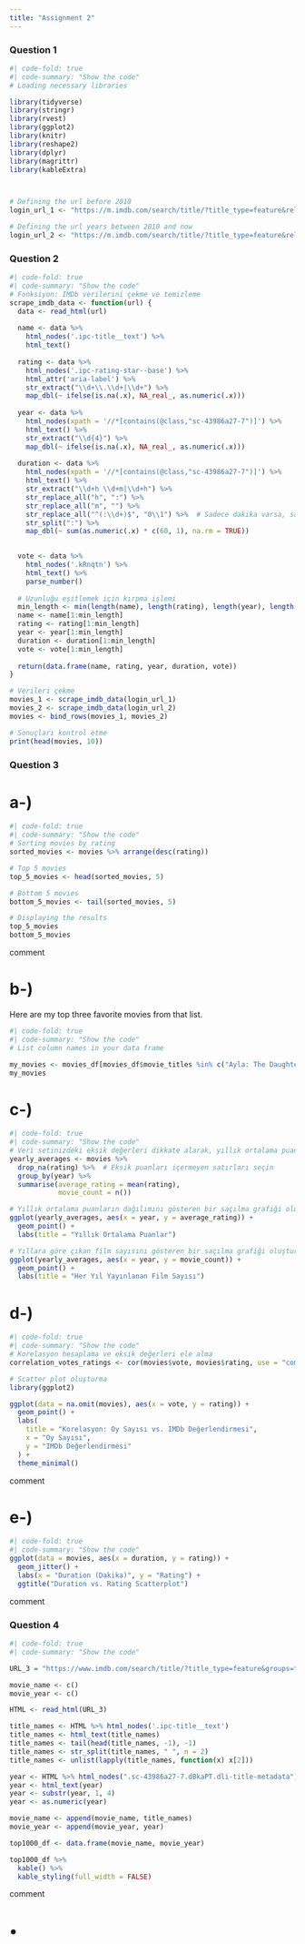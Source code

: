 ```yaml
---
title: "Assignment 2"
---
```


### Question 1
```r
#| code-fold: true
#| code-summary: "Show the code"
# Loading necessary libraries

library(tidyverse)
library(stringr)
library(rvest)
library(ggplot2)
library(knitr)
library(reshape2)
library(dplyr)
library(magrittr)
library(kableExtra)



# Defining the url before 2010
login_url_1 <- "https://m.imdb.com/search/title/?title_type=feature&release_date=,2009-12-31&num_votes=2500,&country_of_origin=TR&count=250"

# Defining the url years between 2010 and now
login_url_2 <- "https://m.imdb.com/search/title/?title_type=feature&release_date=2010-01-01,2023-12-28&num_votes=2500,&country_of_origin=TR&count=250"

```

### Question 2
```r
#| code-fold: true
#| code-summary: "Show the code"
# Fonksiyon: IMDb verilerini çekme ve temizleme
scrape_imdb_data <- function(url) {
  data <- read_html(url)
  
  name <- data %>%
    html_nodes('.ipc-title__text') %>%
    html_text()
  
  rating <- data %>%
    html_nodes('.ipc-rating-star--base') %>%
    html_attr('aria-label') %>%
    str_extract("\\d+\\.\\d+|\\d+") %>%
    map_dbl(~ ifelse(is.na(.x), NA_real_, as.numeric(.x)))
  
  year <- data %>%
    html_nodes(xpath = '//*[contains(@class,"sc-43986a27-7")]') %>%
    html_text() %>%
    str_extract("\\d{4}") %>%
    map_dbl(~ ifelse(is.na(.x), NA_real_, as.numeric(.x)))
  
  duration <- data %>%
    html_nodes(xpath = '//*[contains(@class,"sc-43986a27-7")]') %>%
    html_text() %>%
    str_extract("\\d+h \\d+m|\\d+h") %>%
    str_replace_all("h", ":") %>%
    str_replace_all("m", "") %>%
    str_replace_all("^(:\\d+)$", "0\\1") %>%  # Sadece dakika varsa, saat olarak "0" ekleyin
    str_split(":") %>%
    map_dbl(~ sum(as.numeric(.x) * c(60, 1), na.rm = TRUE))

  
  vote <- data %>%
    html_nodes('.kRnqtn') %>%
    html_text() %>%
    parse_number()
  
  # Uzunluğu eşitlemek için kırpma işlemi
  min_length <- min(length(name), length(rating), length(year), length(duration), length(vote))
  name <- name[1:min_length]
  rating <- rating[1:min_length]
  year <- year[1:min_length]
  duration <- duration[1:min_length]
  vote <- vote[1:min_length]
  
  return(data.frame(name, rating, year, duration, vote))
}

# Verileri çekme
movies_1 <- scrape_imdb_data(login_url_1)
movies_2 <- scrape_imdb_data(login_url_2)
movies <- bind_rows(movies_1, movies_2)

# Sonuçları kontrol etme
print(head(movies, 10))
```

### Question 3

# a-)

```r
#| code-fold: true
#| code-summary: "Show the code"
# Sorting movies by rating
sorted_movies <- movies %>% arrange(desc(rating))

# Top 5 movies
top_5_movies <- head(sorted_movies, 5)

# Bottom 5 movies
bottom_5_movies <- tail(sorted_movies, 5)

# Displaying the results
top_5_movies
bottom_5_movies


```

comment

# b-)

Here are my top three favorite movies from that list.
```r
#| code-fold: true
#| code-summary: "Show the code"
# List column names in your data frame

my_movies <- movies_df[movies_df$movie_titles %in% c("Ayla: The Daughter of War", "Babam ve Oglum", "Mucize"), ]
my_movies


```
# c-)

```r
#| code-fold: true
#| code-summary: "Show the code"
# Veri setinizdeki eksik değerleri dikkate alarak, yıllık ortalama puanları ve film sayısını hesaplayın
yearly_averages <- movies %>%
  drop_na(rating) %>%  # Eksik puanları içermeyen satırları seçin
  group_by(year) %>%
  summarise(average_rating = mean(rating),
            movie_count = n())

# Yıllık ortalama puanların dağılımını gösteren bir saçılma grafiği oluşturun
ggplot(yearly_averages, aes(x = year, y = average_rating)) +
  geom_point() +
  labs(title = "Yıllık Ortalama Puanlar")

# Yıllara göre çıkan film sayısını gösteren bir saçılma grafiği oluşturun
ggplot(yearly_averages, aes(x = year, y = movie_count)) +
  geom_point() +
  labs(title = "Her Yıl Yayınlanan Film Sayısı")


```

# d-)
```r
#| code-fold: true
#| code-summary: "Show the code"
# Korelasyon hesaplama ve eksik değerleri ele alma
correlation_votes_ratings <- cor(movies$vote, movies$rating, use = "complete.obs")

# Scatter plot oluşturma
library(ggplot2)

ggplot(data = na.omit(movies), aes(x = vote, y = rating)) +
  geom_point() +
  labs(
    title = "Korelasyon: Oy Sayısı vs. IMDb Değerlendirmesi",
    x = "Oy Sayısı",
    y = "IMDb Değerlendirmesi"
  ) +
  theme_minimal()


```

comment

# e-)
```r
#| code-fold: true
#| code-summary: "Show the code"
ggplot(data = movies, aes(x = duration, y = rating)) +
  geom_jitter() +
  labs(x = "Duration (Dakika)", y = "Rating") +
  ggtitle("Duration vs. Rating Scatterplot")

```

comment

### Question 4

```r
#| code-fold: true
#| code-summary: "Show the code"

URL_3 = "https://www.imdb.com/search/title/?title_type=feature&groups=top_1000&country_of_origin=TR&count=250"

movie_name <- c()
movie_year <- c()

HTML <- read_html(URL_3)

title_names <- HTML %>% html_nodes('.ipc-title__text')
title_names <- html_text(title_names)
title_names <- tail(head(title_names, -1), -1)
title_names <- str_split(title_names, " ", n = 2)
title_names <- unlist(lapply(title_names, function(x) x[2]))

year <- HTML %>% html_nodes(".sc-43986a27-7.dBkaPT.dli-title-metadata")
year <- html_text(year)
year <- substr(year, 1, 4)
year <- as.numeric(year)

movie_name <- append(movie_name, title_names)
movie_year <- append(movie_year, year)

top1000_df <- data.frame(movie_name, movie_year)

top1000_df %>%
  kable() %>%
  kable_styling(full_width = FALSE)


```
comment   

# • 

